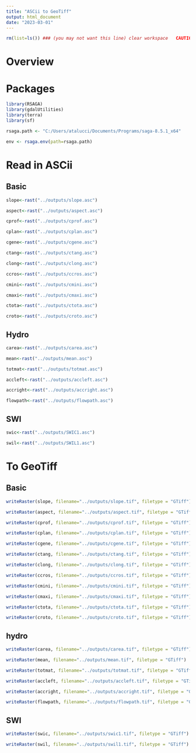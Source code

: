 ```yaml
---
title: "ASCii to GeoTiff"
output: html_document
date: "2023-03-01"
---
```


```r
rm(list=ls()) ### (you may not want this line) clear workspace   CAUTION!!!
```

# Overview


# Packages
```r
library(RSAGA)
library(gdalUtilities)
library(terra)
library(sf)
```

```r
rsaga.path <- "C:/Users/atalucci/Documents/Programs/saga-8.5.1_x64"
```

```r
env <- rsaga.env(path=rsaga.path) 
```

# Read in ASCii
## Basic
```r
slope<-rast("../outputs/slope.asc")
```

```r
aspect<-rast("../outputs/aspect.asc")
```

```r
cprof<-rast("../outputs/cprof.asc")
```

```r
cplan<-rast("../outputs/cplan.asc")
```


```r
cgene<-rast("../outputs/cgene.asc")
```

```r
ctang<-rast("../outputs/ctang.asc")
```

```r
clong<-rast("../outputs/clong.asc")
```

```r
ccros<-rast("../outputs/ccros.asc")
```


```r
cmini<-rast("../outputs/cmini.asc")
```

```r
cmaxi<-rast("../outputs/cmaxi.asc")
```

```r
ctota<-rast("../outputs/ctota.asc")
```

```r
croto<-rast("../outputs/croto.asc")
```

## Hydro
```r
carea<-rast("../outputs/carea.asc")
```

```r
mean<-rast("../outputs/mean.asc")
```


```r
totmat<-rast("../outputs/totmat.asc")
```

```r
accleft<-rast("../outputs/accleft.asc")
```

```r
accright<-rast("../outputs/accright.asc")
```

```r
flowpath<-rast("../outputs/flowpath.asc")
```

## SWI
```r
swic<-rast("../outputs/SWIC1.asc")
```

```r
swil<-rast("../outputs/SWIL1.asc")
```

# To GeoTiff

## Basic
```r
writeRaster(slope, filename="../outputs/slope.tif", filetype = "GTiff")
```

```r
writeRaster(aspect, filename="../outputs/aspect.tif", filetype = "GTiff")
```

```r
writeRaster(cprof, filename="../outputs/cprof.tif", filetype = "GTiff")
```

```r
writeRaster(cplan, filename="../outputs/cplan.tif", filetype = "GTiff")
```



```r
writeRaster(cgene, filename="../outputs/cgene.tif", filetype = "GTiff")
```

```r
writeRaster(ctang, filename="../outputs/ctang.tif", filetype = "GTiff")
```

```r
writeRaster(clong, filename="../outputs/clong.tif", filetype = "GTiff")
```

```r
writeRaster(ccros, filename="../outputs/ccros.tif", filetype = "GTiff")
```


```r
writeRaster(cmini, filename="../outputs/cmini.tif", filetype = "GTiff")
```

```r
writeRaster(cmaxi, filename="../outputs/cmaxi.tif", filetype = "GTiff")
```

```r
writeRaster(ctota, filename="../outputs/ctota.tif", filetype = "GTiff")
```

```r
writeRaster(croto, filename="../outputs/croto.tif", filetype = "GTiff")
```

## hydro

```r
writeRaster(carea, filename="../outputs/carea.tif", filetype = "GTiff")
```


```r
writeRaster(mean, filename="../outputs/mean.tif", filetype = "GTiff")
```

```r
writeRaster(totmat, filename="../outputs/totmat.tif", filetype = "GTiff")
```

```r
writeRaster(accleft, filename="../outputs/accleft.tif", filetype = "GTiff")
```

```r
writeRaster(accright, filename="../outputs/accright.tif", filetype = "GTiff")
```

```r
writeRaster(flowpath, filename="../outputs/flowpath.tif", filetype = "GTiff")
```


## SWI
```r
writeRaster(swic, filename="../outputs/swic1.tif", filetype = "GTiff")
```

```r
writeRaster(swil, filename="../outputs/swil1.tif", filetype = "GTiff")
```